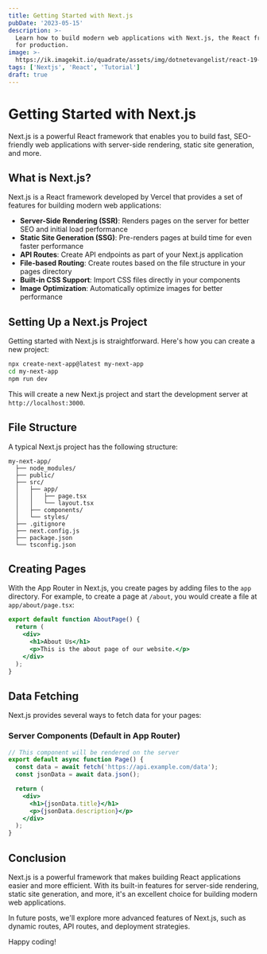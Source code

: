 ```yaml
---
title: Getting Started with Next.js
pubDate: '2023-05-15'
description: >-
  Learn how to build modern web applications with Next.js, the React framework
  for production.
image: >-
  https://ik.imagekit.io/quadrate/assets/img/dotnetevangelist/react-19-features.jpeg?updatedAt=1746813294574
tags: ['Nextjs', 'React', 'Tutorial']
draft: true
---
```


# Getting Started with Next.js

Next.js is a powerful React framework that enables you to build fast, SEO-friendly web applications with server-side rendering, static site generation, and more.

## What is Next.js?

Next.js is a React framework developed by Vercel that provides a set of features for building modern web applications:

- **Server-Side Rendering (SSR)**: Renders pages on the server for better SEO and initial load performance
- **Static Site Generation (SSG)**: Pre-renders pages at build time for even faster performance
- **API Routes**: Create API endpoints as part of your Next.js application
- **File-based Routing**: Create routes based on the file structure in your pages directory
- **Built-in CSS Support**: Import CSS files directly in your components
- **Image Optimization**: Automatically optimize images for better performance

## Setting Up a Next.js Project

Getting started with Next.js is straightforward. Here's how you can create a new project:

```bash
npx create-next-app@latest my-next-app
cd my-next-app
npm run dev
```

This will create a new Next.js project and start the development server at `http://localhost:3000`.

## File Structure

A typical Next.js project has the following structure:

```
my-next-app/
  ├── node_modules/
  ├── public/
  ├── src/
  │   ├── app/
  │   │   ├── page.tsx
  │   │   └── layout.tsx
  │   ├── components/
  │   └── styles/
  ├── .gitignore
  ├── next.config.js
  ├── package.json
  └── tsconfig.json
```

## Creating Pages

With the App Router in Next.js, you create pages by adding files to the `app` directory. For example, to create a page at `/about`, you would create a file at `app/about/page.tsx`:

```jsx
export default function AboutPage() {
  return (
    <div>
      <h1>About Us</h1>
      <p>This is the about page of our website.</p>
    </div>
  );
}
```

## Data Fetching

Next.js provides several ways to fetch data for your pages:

### Server Components (Default in App Router)

```jsx
// This component will be rendered on the server
export default async function Page() {
  const data = await fetch('https://api.example.com/data');
  const jsonData = await data.json();

  return (
    <div>
      <h1>{jsonData.title}</h1>
      <p>{jsonData.description}</p>
    </div>
  );
}
```

## Conclusion

Next.js is a powerful framework that makes building React applications easier and more efficient. With its built-in features for server-side rendering, static site generation, and more, it's an excellent choice for building modern web applications.

In future posts, we'll explore more advanced features of Next.js, such as dynamic routes, API routes, and deployment strategies.

Happy coding!
